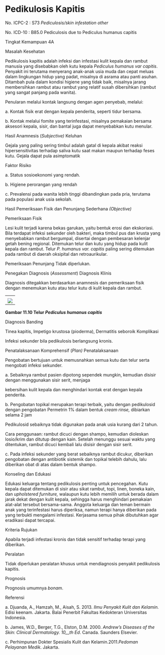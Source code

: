 # Pedikulosis Kapitis

No. ICPC-2 : S73 _Pediculosis/skin infestation other_

No. ICD-10 : B85.0 Pediculosis due to Pediculus humanus capitis

Tingkat Kemampuan 4A

Masalah Kesehatan

Pedikulosis kapitis adalah infeksi dan infestasi kulit kepala dan rambut manusia yang disebabkan oleh kutu kepala _Pediculus humanus var capitis_. Penyakit ini terutama menyerang anak-anak usia muda dan cepat meluas dalam lingkungan hidup yang padat, misalnya di asrama atau panti asuhan. Ditambah pula dalam kondisi higiene yang tidak baik, misalnya jarang membersihkan rambut atau rambut yang relatif susah dibersihkan (rambut yang sangat panjang pada wanita).

Penularan melalui kontak langsung dengan agen penyebab, melalui:

a. Kontak fisik erat dengan kepala penderita, seperti tidur bersama.

b. Kontak melalui fomite yang terinfestasi, misalnya pemakaian bersama aksesori kepala, sisir, dan bantal juga dapat menyebabkan kutu menular.

Hasil Anamnesis (_Subjective)_ Keluhan

Gejala yang paling sering timbul adalah gatal di kepala akibat reaksi hipersensitivitas terhadap saliva kutu saat makan maupun terhadap feses kutu. Gejala dapat pula asimptomatik

Faktor Risiko

a. Status sosioekonomi yang rendah.

b. Higiene perorangan yang rendah

c. Prevalensi pada wanita lebih tinggi dibandingkan pada pria, terutama pada populasi anak usia sekolah.

Hasil Pemeriksaan Fisik dan Penunjang Sederhana _(Objective)_

Pemeriksaan Fisik

Lesi kulit terjadi karena bekas garukan, yaitu bentuk erosi dan ekskoriasi. Bila terdapat infeksi sekunder oleh bakteri, maka timbul pus dan krusta yang menyebabkan rambut bergumpal, disertai dengan pembesaran kelenjar getah bening regional. Ditemukan telur dan kutu yang hidup pada kulit kepala dan rambut. Telur _P. humanus var. capitis_ paling sering ditemukan pada rambut di daerah oksipital dan retroaurikular.

Pemeriksaan Penunjang Tidak diperlukan.

Penegakan Diagnosis (_Assessment_) Diagnosis Klinis

Diagnosis ditegakkan berdasarkan anamnesis dan pemeriksaan fisik dengan menemukan kutu atau telur kutu di kulit kepala dan rambut.

| |
| --- |
| |
| ![](/1186/image133.jpg) |

 

**Gambar 11.10 Telur _Pediculus humanus capitis_**

Diagnosis Banding

Tinea kapitis, Impetigo krustosa (pioderma), Dermatitis seboroik Komplikasi

Infeksi sekunder bila pedikulosis berlangsung kronis.

Penatalaksanaan Komprehensif (_Plan)_ Penatalaksanaan

Pengobatan bertujuan untuk memusnahkan semua kutu dan telur serta mengobati infeksi sekunder.

a. Sebaiknya rambut pasien dipotong sependek mungkin, kemudian disisir dengan menggunakan sisir serit, menjaga

 

kebersihan kulit kepala dan menghindari kontak erat dengan kepala penderita.

b. Pengobatan topikal merupakan terapi terbaik, yaitu dengan pedikulosid dengan pengobatan Permetrin 1% dalam bentuk _cream rinse,_ dibiarkan selama 2 jam

Pedikulosid sebaiknya tidak digunakan pada anak usia kurang dari 2 tahun.

Cara penggunaan: rambut dicuci dengan shampo, kemudian dioleskan losio/krim dan ditutup dengan kain. Setelah menunggu sesuai waktu yang ditentukan, rambut dicuci kembali lalu disisir dengan sisir serit.

c. Pada infeksi sekunder yang berat sebaiknya rambut dicukur, diberikan pengobatan dengan antibiotik sistemik dan topikal telebih dahulu, lalu diberikan obat di atas dalam bentuk shampo.

Konseling dan Edukasi

Edukasi keluarga tentang pedikulosis penting untuk pencegahan. Kutu kepala dapat ditemukan di sisir atau sikat rambut, topi, linen, boneka kain, dan _upholstered furniture,_ walaupun kutu lebih memilih untuk berada dalam jarak dekat dengan kulit kepala, sehingga harus menghindari pemakaian alat-alat tersebut bersama-sama. Anggota keluarga dan teman bermain anak yang terinfestasi harus diperiksa, namun terapi hanya diberikan pada yang terbukti mengalami infestasi. Kerjasama semua pihak dibutuhkan agar eradikasi dapat tercapai.

Kriteria Rujukan

Apabila terjadi infestasi kronis dan tidak sensitif terhadap terapi yang diberikan.

Peralatan

Tidak diperlukan peralatan khusus untuk mendiagnosis penyakit pedikulosis kapitis.

Prognosis

Prognosis umumnya _bonam_.

 

Referensi

a. Djuanda, A., Hamzah, M., Aisah, S. 2013. _Ilmu Penyakit Kulit dan Kelamin._ Edisi keenam. Jakarta. Balai Penerbit Fakultas Kedokteran Universitas Indonesia.

b. James, W.D., Berger, T.G., Elston, D.M. 2000. _Andrew’s Diseases of the Skin: Clinical Dermatology. 10__th_ _Ed_. Canada. Saunders Elsevier.

c. Perhimpunan Dokter Spesialis Kulit dan Kelamin.2011._Pedoman Pelayanan Medik_. Jakarta.
